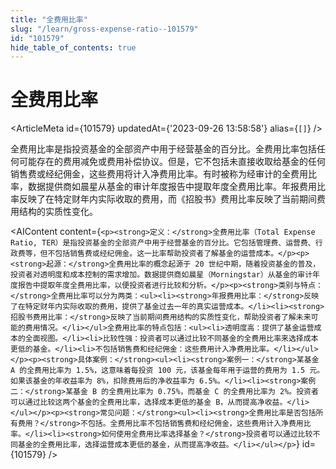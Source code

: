 ```yaml
---
title: "全费用比率"
slug: "/learn/gross-expense-ratio--101579"
id: "101579"
hide_table_of_contents: true
---
```



# 全费用比率

<ArticleMeta id={101579} updatedAt={'2023-09-26 13:58:58'} alias={`[]`} />
<div className='border-solid border-b border-t-0 my-4 border-[var(--ifm-color-gray-300)]' />

全费用比率是指投资基金的全部资产中用于经营基金的百分比。全费用比率包括任何可能存在的费用减免或费用补偿协议。但是，它不包括未直接收取给基金的任何销售费或经纪佣金，这些费用将计入净费用比率。有时被称为经审计的全费用比率，数据提供商如晨星从基金的审计年度报告中提取年度全费用比率。年报费用比率反映了在特定财年内实际收取的费用，而《招股书》费用比率反映了当前期间费用结构的实质性变化。

<AIContent content={`<p><strong>定义：</strong>全费用比率（Total Expense Ratio, TER）是指投资基金的全部资产中用于经营基金的百分比。它包括管理费、运营费、行政费等，但不包括销售费或经纪佣金。这一比率帮助投资者了解基金的运营成本。</p><p><strong>起源：</strong>全费用比率的概念起源于 20 世纪中期，随着投资基金的普及，投资者对透明度和成本控制的需求增加。数据提供商如晨星（Morningstar）从基金的审计年度报告中提取年度全费用比率，以便投资者进行比较和分析。</p><p><strong>类别与特点：</strong>全费用比率可以分为两类：<ul><li><strong>年报费用比率：</strong>反映了在特定财年内实际收取的费用，提供了基金过去一年的真实运营成本。</li><li><strong>招股书费用比率：</strong>反映了当前期间费用结构的实质性变化，帮助投资者了解未来可能的费用情况。</li></ul>全费用比率的特点包括：<ul><li>透明度高：提供了基金运营成本的全面视图。</li><li>比较性强：投资者可以通过比较不同基金的全费用比率来选择成本更低的基金。</li><li>不包括销售费和经纪佣金：这些费用计入净费用比率。</li></ul></p><p><strong>具体案例：</strong><ul><li><strong>案例一：</strong>某基金 A 的全费用比率为 1.5%，这意味着每投资 100 元，该基金每年用于运营的费用为 1.5 元。如果该基金的年收益率为 8%，扣除费用后的净收益率为 6.5%。</li><li><strong>案例二：</strong>某基金 B 的全费用比率为 0.75%，而基金 C 的全费用比率为 2%。投资者可以通过比较这两个基金的全费用比率，选择成本更低的基金 B，从而提高净收益。</li></ul></p><p><strong>常见问题：</strong><ul><li><strong>全费用比率是否包括所有费用？</strong>不包括。全费用比率不包括销售费和经纪佣金，这些费用计入净费用比率。</li><li><strong>如何使用全费用比率选择基金？</strong>投资者可以通过比较不同基金的全费用比率，选择运营成本更低的基金，从而提高净收益。</li></ul></p>`} id={101579} />
